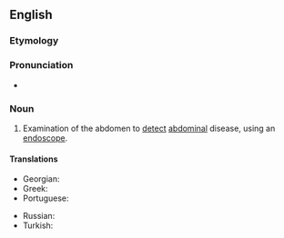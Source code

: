 ==English==

===Etymology===
{{confix|en|abdomino|scopy}}

===Pronunciation===
* {{a|US}} {{IPA|/æbˌdɑm.ɪnˈɑs.kə.pi/|lang=en}}

===Noun===
{{en-noun|-}}

# {{lb|en|medicine}} Examination of the abdomen to [[detect]] [[abdominal]] disease, using an [[endoscope]].

====Translations====
{{trans-top|Examination of the abdomen using an endoscope}}
* Georgian: {{t+|ka|აბდომინოსკოპია|sc=Geor}}
* Greek: {{t+|el|λαπαροσκόπηση|f|sc=Grek}}
* Portuguese: {{t+|pt|abdominoscopia|f}}
{{trans-mid}}
* Russian: {{t|ru|абдоминоскопия|f|sc=Cyrl}}
* Turkish: {{t|tr|abdominoskopi}}
{{trans-bottom}}